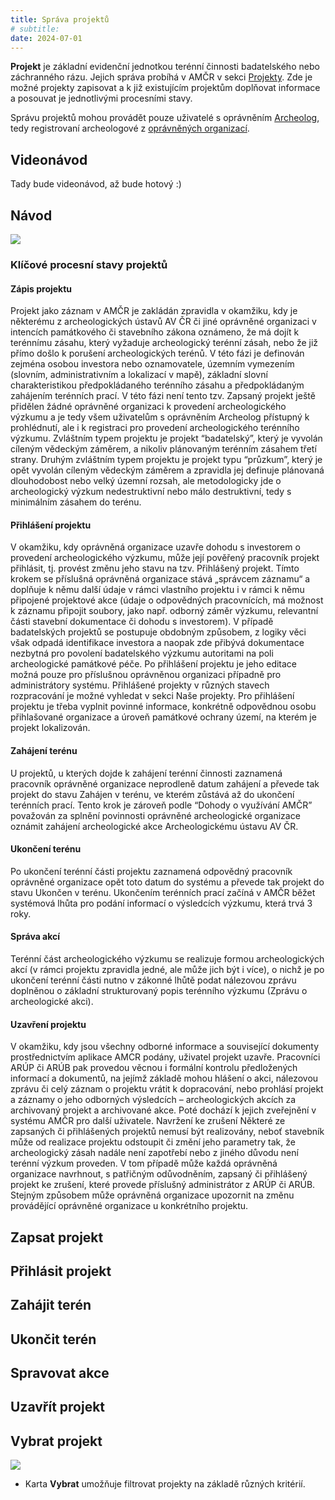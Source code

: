 ```yaml
---
title: Správa projektů
# subtitle: 
date: 2024-07-01
---
```


**Projekt** je základní evidenční jednotkou terénní činnosti badatelského nebo záchranného rázu. 
Jejich správa probíhá v AMČR v sekci [Projekty](https://amcr.aiscr.cz/projekt/){.external}. 
Zde je možné projekty zapisovat a k již existujícím projektům doplňovat informace a posouvat je jednotlivými procesními stavy.

Správu projektů mohou provádět pouze uživatelé s oprávněním [Archeolog](/o-systemu/role.qmd), tedy registrovaní archeologové z [oprávněných organizací](/o-systemu/pojmy.qmd#oprávněná-archeologická-organizace).

## Videonávod

Tady bude videonávod, až bude hotový :)

## Návod 

::: {.column-page}

![](figs/proj-stavy.png)

:::

### Klíčové procesní stavy projektů

#### Zápis projektu
Projekt jako záznam v AMČR je zakládán zpravidla v okamžiku, kdy je některému z archeologických ústavů AV ČR či jiné oprávněné organizaci v intencích památkového či stavebního zákona oznámeno, že má dojít k terénnímu zásahu, který vyžaduje archeologický terénní zásah, nebo že již přímo došlo k porušení archeologických terénů. 
V této fázi je definován zejména osobou investora nebo oznamovatele, územním vymezením (slovním, administrativním a lokalizací v mapě), základní slovní charakteristikou předpokládaného terénního zásahu a předpokládaným zahájením terénních prací. 
V této fázi není tento tzv. Zapsaný projekt ještě přidělen žádné oprávněné organizaci k provedení archeologického výzkumu a je tedy všem uživatelům s oprávněním Archeolog přístupný k prohlédnutí, ale i k registraci pro provedení archeologického terénního výzkumu. 
Zvláštním typem projektu je projekt “badatelský”, který je vyvolán cíleným vědeckým záměrem, a nikoliv plánovaným terénním zásahem třetí strany. 
Druhým zvláštním typem projektu je projekt typu “průzkum”, který je opět vyvolán cíleným vědeckým záměrem a zpravidla jej definuje plánovaná dlouhodobost nebo velký územní rozsah, ale metodologicky jde o archeologický výzkum nedestruktivní nebo málo destruktivní, tedy s minimálním zásahem do terénu.

#### Přihlášení projektu 
V okamžiku, kdy oprávněná organizace uzavře dohodu s investorem o provedení archeologického výzkumu, může její pověřený pracovník projekt přihlásit, tj. provést změnu jeho stavu na tzv. Přihlášený projekt. Tímto krokem se příslušná oprávněná organizace stává „správcem záznamu“ a doplňuje k němu další údaje v rámci vlastního projektu i v rámci k němu připojené projektové akce (údaje o odpovědných pracovnících, má možnost k záznamu připojit soubory, jako např. odborný záměr výzkumu, relevantní části stavební dokumentace či dohodu s investorem).
V případě badatelských projektů se postupuje obdobným způsobem, z logiky věci však odpadá identifikace investora a naopak zde přibývá dokumentace nezbytná pro povolení badatelského výzkumu autoritami na poli archeologické památkové péče.
Po přihlášení projektu je jeho editace možná pouze pro příslušnou oprávněnou organizaci případně pro administrátory systému. Přihlášené projekty v různých stavech rozpracování je možné vyhledat v sekci Naše projekty.
Pro přihlášení projektu je třeba vyplnit povinné informace, konkrétně odpovědnou osobu přihlašované organizace a úroveň památkové ochrany území, na kterém je projekt lokalizován.

#### Zahájení terénu
U projektů, u kterých dojde k zahájení terénní činnosti zaznamená pracovník oprávněné organizace neprodleně datum zahájení a převede tak projekt do stavu Zahájen v terénu, ve kterém zůstává až do ukončení terénních prací. 
Tento krok je zároveň podle “Dohody o využívání AMČR” považován za splnění povinnosti oprávněné archeologické organizace oznámit zahájení archeologické akce Archeologickému ústavu AV ČR.

#### Ukončení terénu
Po ukončení terénní části projektu zaznamená odpovědný pracovník oprávněné organizace opět toto datum do systému a převede tak projekt do stavu Ukončen v terénu. Ukončením terénních prací začíná v AMČR běžet systémová lhůta pro podání informací o výsledcích výzkumu, která trvá 3 roky.

#### Správa akcí
Terénní část archeologického výzkumu se realizuje formou archeologických akcí (v rámci projektu zpravidla jedné, ale může jich být i více), o nichž je po ukončení terénní části nutno v zákonné lhůtě podat nálezovou zprávu doplněnou o základní strukturovaný popis terénního výzkumu (Zprávu o archeologické akci). 

#### Uzavření projektu
V okamžiku, kdy jsou všechny odborné informace a související dokumenty prostřednictvím aplikace AMCR podány, uživatel projekt uzavře. Pracovníci ARÚP či ARÚB pak provedou věcnou i formální kontrolu předložených informací a dokumentů, na jejímž základě mohou hlášení o akci, nálezovou zprávu či celý záznam o projektu vrátit k dopracování, nebo prohlásí projekt a záznamy o jeho odborných výsledcích – archeologických akcích za archivovaný projekt a archivované akce. Poté dochází k jejich zveřejnění v systému AMČR pro další uživatele.
Navržení ke zrušení
Některé ze zapsaných či přihlášených projektů nemusí být realizovány, neboť stavebník může od realizace projektu odstoupit či změní jeho parametry tak, že archeologický zásah nadále není zapotřebí nebo z jiného důvodu není terénní výzkum proveden. V tom případě může každá oprávněná organizace navrhnout, s patřičným odůvodněním, zapsaný či přihlášený projekt ke zrušení, které provede příslušný administrátor z ARÚP či ARÚB. Stejným způsobem může oprávněná organizace upozornit na změnu provádějící oprávněné organizace u konkrétního projektu.



## Zapsat projekt

## Přihlásit projekt

## Zahájit terén

## Ukončit terén

## Spravovat akce

## Uzavřít projekt

## Vybrat projekt

![](./figs/proj-vybrat.png)

- Karta **Vybrat** umožňuje filtrovat projekty na základě různých kritérií.
